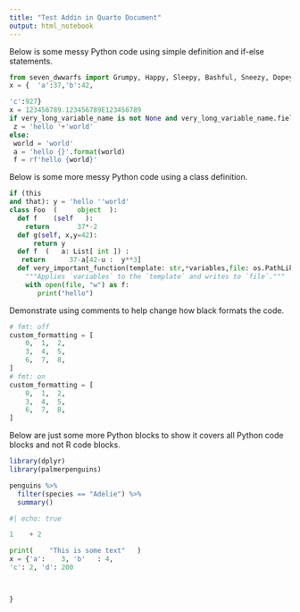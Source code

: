 ```yaml
---
title: "Test Addin in Quarto Document"
output: html_notebook
---
```


Below is some messy Python code using simple definition and if-else statements.

```python
from seven_dwwarfs import Grumpy, Happy, Sleepy, Bashful, Sneezy, Dopey, Doc
x = {  'a':37,'b':42,

'c':927}
x = 123456789.123456789E123456789
if very_long_variable_name is not None and very_long_variable_name.field > 0 or very_long_variable_name.is_debug:
 z = 'hello '+'world'
else:
 world = 'world'
 a = 'hello {}'.format(world)
 f = rf'hello {world}'
```

Below is some more messy Python code using a class definition.

```python
if (this
and that): y = 'hello ''world'
class Foo  (     object  ):
  def f    (self   ):
    return       37*-2
  def g(self, x,y=42):
      return y
  def f  (   a: List[ int ]) :
   return      37-a[42-u :  y**3]
  def very_important_function(template: str,*variables,file: os.PathLike,debug:bool=False,):
    """Applies `variables` to the `template` and writes to `file`."""
    with open(file, "w") as f:
       print("hello")
```

Demonstrate using comments to help change how black formats the code.

```python
# fmt: off
custom_formatting = [
    0,  1,  2,
    3,  4,  5,
    6,  7,  8,
]
# fmt: on
custom_formatting = [
    0,  1,  2,
    3,  4,  5,
    6,  7,  8,
]
```

Below are just some more Python blocks to show it covers all Python code blocks
and not R code blocks.

```r
library(dplyr)
library(palmerpenguins)

penguins %>% 
  filter(species == "Adelie") %>%
  summary()
```

```python
#| echo: true

1    + 2

print(    "This is some text"   )
x = {'a':    3, 'b'   : 4,
'c': 2, 'd': 200



}
```
